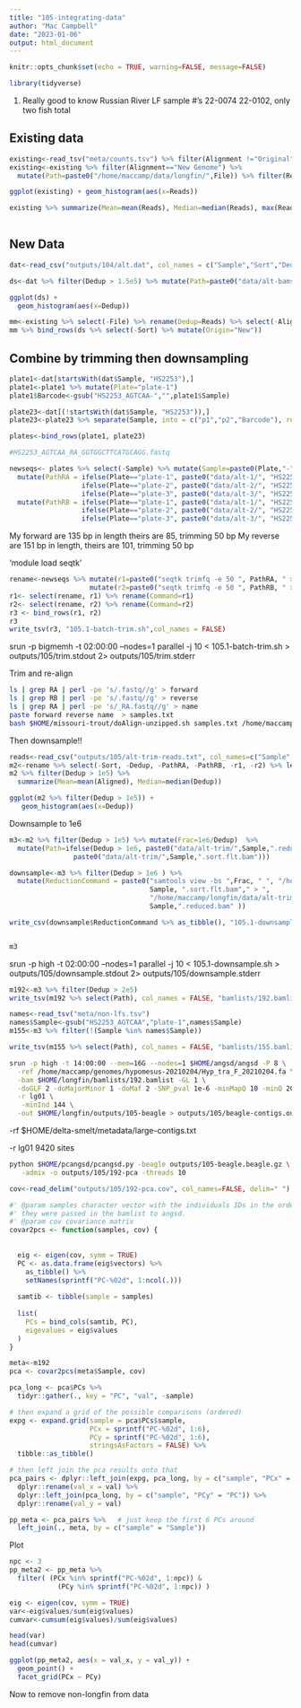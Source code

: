 ```yaml
---
title: "105-integrating-data"
author: "Mac Campbell"
date: "2023-01-06"
output: html_document
---
```


```r
knitr::opts_chunk$set(echo = TRUE, warning=FALSE, message=FALSE)
```

```r
library(tidyverse)
```

1. Really good to know Russian River LF sample #'s 22-0074 22-0102, only two fish total     

## Existing data

```r
existing<-read_tsv("meta/counts.tsv") %>% filter(Alignment !="Original")
existing<-existing %>% filter(Alignment=="New Genome") %>%
  mutate(Path=paste0("/home/maccamp/data/longfin/",File)) %>% filter(Reads > 1.5e5)

ggplot(existing) + geom_histogram(aes(x=Reads))
```

```r
existing %>% summarize(Mean=mean(Reads), Median=median(Reads), max(Reads))
  
```

## New Data

```r
dat<-read_csv("outputs/104/alt.dat", col_names = c("Sample","Sort","Dedup"))

ds<-dat %>% filter(Dedup > 1.5e5) %>% mutate(Path=paste0("data/alt-bams/",Sample,".sort.flt.bam"))

ggplot(ds) +
  geom_histogram(aes(x=Dedup))
```

```r
mm<-existing %>% select(-File) %>% rename(Dedup=Reads) %>% select(-Alignment) %>% mutate(Origin="Old")
mm %>% bind_rows(ds %>% select(-Sort) %>% mutate(Origin="New"))
```

## Combine by trimming then downsampling

```r
plate1<-dat[startsWith(dat$Sample, "HS2253"),] 
plate1<-plate1 %>% mutate(Plate="plate-1")
plate1$Barcode<-gsub("HS2253_AGTCAA-","",plate1$Sample)

plate23<-dat[(!startsWith(dat$Sample, "HS2253")),] 
plate23<-plate23 %>% separate(Sample, into = c("p1","p2","Barcode"), remove=FALSE) %>% mutate(Plate=paste0(p1,"-",p2)) %>% select(-p1,-p2)

plates<-bind_rows(plate1, plate23)

#HS2253_AGTCAA_RA_GGTGGCTTCATGCAGG.fastq

newseqs<- plates %>% select(-Sample) %>% mutate(Sample=paste0(Plate,"-",Barcode)) %>%
  mutate(PathRA = ifelse(Plate=="plate-1", paste0("data/alt-1/", "HS2253_AGTCAA_RA_GG", Barcode,"TGCAGG.fastq"),
                  ifelse(Plate=="plate-2", paste0("data/alt-2/", "HS2253_AGTCAA_RA_GG", Barcode,"TGCAGG.fastq"),
                  ifelse(Plate=="plate-3", paste0("data/alt-3/", "HS2253_AGTCAA_RA_GG", Barcode,"TGCAGG.fastq"),"NULL")))) %>%
  mutate(PathRB = ifelse(Plate=="plate-1", paste0("data/alt-1/", "HS2253_AGTCAA_RB_GG", Barcode,"TGCAGG.fastq"),
                  ifelse(Plate=="plate-2", paste0("data/alt-2/", "HS2253_AGTCAA_RB_GG", Barcode,"TGCAGG.fastq"),
                  ifelse(Plate=="plate-3", paste0("data/alt-3/", "HS2253_AGTCAA_RB_GG", Barcode,"TGCAGG.fastq"),"NULL")))) 
```


My forward are 135 bp in length theirs are 85, trimming 50 bp
My reverse are 151 bp in length, theirs are 101, trimming 50 bp

'module load seqtk'    

```r
rename<-newseqs %>% mutate(r1=paste0("seqtk trimfq -e 50 ", PathRA, " > data/alt-trim/", Sample,"_RA.fastq")) %>% 
                    mutate(r2=paste0("seqtk trimfq -e 50 ", PathRB, " > data/alt-trim/", Sample,"_RB.fastq"))
r1<- select(rename, r1) %>% rename(Command=r1)
r2<- select(rename, r2) %>% rename(Command=r2)
r3 <- bind_rows(r1, r2)
r3
write_tsv(r3, "105.1-batch-trim.sh",col_names = FALSE)
```

srun -p bigmemh -t 02:00:00 --nodes=1 parallel -j 10 < 105.1-batch-trim.sh > outputs/105/trim.stdout 2> outputs/105/trim.stderr 

Trim and re-align
```sh
ls | grep RA | perl -pe 's/.fastq//g' > forward
ls | grep RB | perl -pe 's/.fastq//g' > reverse
ls | grep RA | perl -pe 's/_RA.fastq//g' > name
paste forward reverse name  > samples.txt
bash $HOME/missouri-trout/doAlign-unzipped.sh samples.txt /home/maccamp/genomes/hypomesus-20210204/Hyp_tra_F_20210204.fa 
```

Then downsample!!     


```r
reads<-read_csv("outputs/105/alt-trim-reads.txt", col_names=c("Sample","Aligned","Dedup"))
m2<-rename %>% select(-Sort, -Dedup, -PathRA, -PathRB, -r1, -r2) %>% left_join(reads)
m2 %>% filter(Dedup > 1e5) %>% 
  summarize(Mean=mean(Aligned), Median=median(Dedup))
```

```r
ggplot(m2 %>% filter(Dedup > 1e5)) +
   geom_histogram(aes(x=Dedup))
```

Downsample to 1e6

```r
m3<-m2 %>% filter(Dedup > 1e5) %>% mutate(Frac=1e6/Dedup)  %>% 
  mutate(Path=ifelse(Dedup > 1e6, paste0("data/alt-trim/",Sample,".reduced.bam" ),
                paste0("data/alt-trim/",Sample,".sort.flt.bam")))

downsample<-m3 %>% filter(Dedup > 1e6 ) %>%
  mutate(ReductionCommand = paste0("samtools view -bs ",Frac, " ", "/home/maccamp/longfin/data/alt-trim/",
                                   Sample, ".sort.flt.bam"," > ",
                                   "/home/maccamp/longfin/data/alt-trim/",
                                   Sample,".reduced.bam" )) 

write_csv(downsample$ReductionCommand %>% as_tibble(), "105.1-downsample.sh", col_names = FALSE)


m3
```

srun -p high -t 02:00:00 --nodes=1 parallel -j 10 < 105.1-downsample.sh > outputs/105/downsample.stdout 2> outputs/105/downsample.stderr 

```r
m192<-m3 %>% filter(Dedup > 2e5)
write_tsv(m192 %>% select(Path), col_names = FALSE, "bamlists/192.bamlist")

names<-read_tsv("meta/non-lfs.tsv")
names$Sample<-gsub("HS2253_AGTCAA","plate-1",names$Sample)
m155<-m3 %>% filter(!(Sample %in% names$Sample)) 

write_tsv(m155 %>% select(Path), col_names = FALSE, "bamlists/155.bamlist")

```

     
     
```sh
srun -p high -t 14:00:00 --mem=16G --nodes=1 $HOME/angsd/angsd -P 8 \
  -ref /home/maccamp/genomes/hypomesus-20210204/Hyp_tra_F_20210204.fa \
  -bam $HOME/longfin/bamlists/192.bamlist -GL 1 \
  -doGLF 2 -doMajorMinor 1 -doMaf 2 -SNP_pval 1e-6 -minMapQ 10 -minQ 20 -minMaf 0.05 \
  -r lg01 \
   -minInd 144 \
  -out $HOME/longfin/outputs/105-beagle > outputs/105/beagle-contigs.out 2> outputs/105/beagle-contigs.err &
```

-rf $HOME/delta-smelt/metadata/large-contigs.txt  
   
-r lg01 9420 sites

```sh
python $HOME/pcangsd/pcangsd.py -beagle outputs/105-beagle.beagle.gz \
   -admix -o outputs/105/192-pca -threads 10
```




```r
cov<-read_delim("outputs/105/192-pca.cov", col_names=FALSE, delim=" ") %>% as.matrix()
```

```r
#' @param samples character vector with the individuals IDs in the order in which
#' they were passed in the bamlist to angsd.
#' @param cov covariance matrix
covar2pcs <- function(samples, cov) {
  
  
  eig <- eigen(cov, symm = TRUE)
  PC <- as.data.frame(eig$vectors) %>%
    as_tibble() %>%
    setNames(sprintf("PC-%02d", 1:ncol(.)))
  
  samtib <- tibble(sample = samples)
  
  list(
    PCs = bind_cols(samtib, PC),
    eigevalues = eig$values
  )
}
```

```r
meta<-m192
pca <- covar2pcs(meta$Sample, cov)

pca_long <- pca$PCs %>%
  tidyr::gather(., key = "PC", "val", -sample)

# then expand a grid of the possible comparisons (ordered)
expg <- expand.grid(sample = pca$PCs$sample,
                    PCx = sprintf("PC-%02d", 1:6),
                    PCy = sprintf("PC-%02d", 1:6),
                    stringsAsFactors = FALSE) %>%
  tibble::as_tibble()

# then left join the pca results onto that
pca_pairs <- dplyr::left_join(expg, pca_long, by = c("sample", "PCx" = "PC")) %>%
  dplyr::rename(val_x = val) %>%
  dplyr::left_join(pca_long, by = c("sample", "PCy" = "PC")) %>%
  dplyr::rename(val_y = val)

pp_meta <- pca_pairs %>%   # just keep the first 6 PCs around
  left_join(., meta, by = c("sample" = "Sample")) 
```

Plot    

```r
npc <- 3
pp_meta2 <- pp_meta %>%
  filter( (PCx %in% sprintf("PC-%02d", 1:npc)) & 
            (PCy %in% sprintf("PC-%02d", 1:npc)) )

eig <- eigen(cov, symm = TRUE)
var<-eig$values/sum(eig$values)
cumvar<-cumsum(eig$values)/sum(eig$values)

head(var)
head(cumvar)
```

```r
ggplot(pp_meta2, aes(x = val_x, y = val_y)) +
  geom_point() +
  facet_grid(PCx ~ PCy)
```

Now to remove non-longfin from data